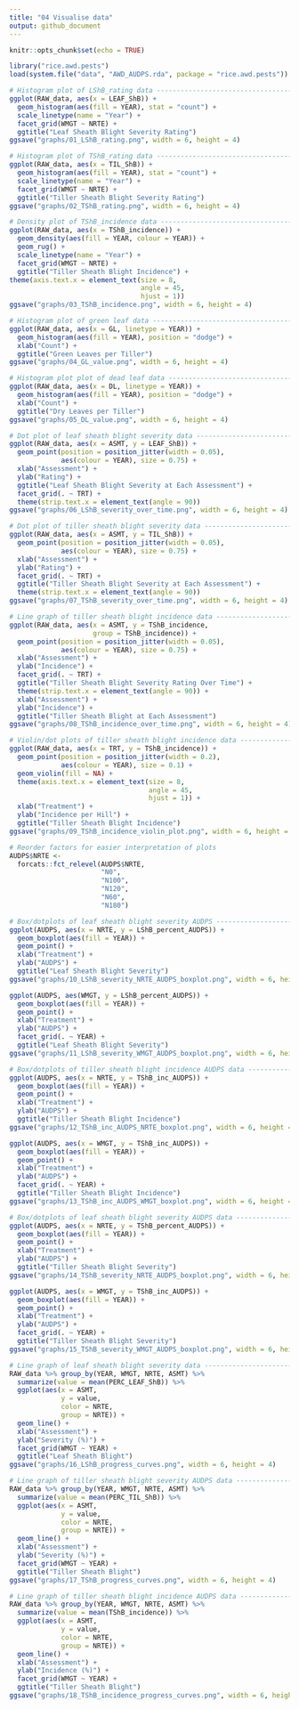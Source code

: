 ```yaml
---
title: "04 Visualise data"
output: github_document
---
```


```r
knitr::opts_chunk$set(echo = TRUE)
```

```r
library("rice.awd.pests")
load(system.file("data", "AWD_AUDPS.rda", package = "rice.awd.pests"))
```

```r
# Histogram plot of LShB_rating data ----------------------------------------
ggplot(RAW_data, aes(x = LEAF_ShB)) +
  geom_histogram(aes(fill = YEAR), stat = "count") +
  scale_linetype(name = "Year") +
  facet_grid(WMGT ~ NRTE) +
  ggtitle("Leaf Sheath Blight Severity Rating")
ggsave("graphs/01_LShB_rating.png", width = 6, height = 4)
```

```r
# Histogram plot of TShB_rating data ----------------------------------------
ggplot(RAW_data, aes(x = TIL_ShB)) +
  geom_histogram(aes(fill = YEAR), stat = "count") +
  scale_linetype(name = "Year") +
  facet_grid(WMGT ~ NRTE) +
  ggtitle("Tiller Sheath Blight Severity Rating")
ggsave("graphs/02_TShB_rating.png", width = 6, height = 4)
```

```r
# Density plot of TShB_incidence data ----------------------------------------
ggplot(RAW_data, aes(x = TShB_incidence)) +
  geom_density(aes(fill = YEAR, colour = YEAR)) +
  geom_rug() +
  scale_linetype(name = "Year") +
  facet_grid(WMGT ~ NRTE) +
  ggtitle("Tiller Sheath Blight Incidence") +
theme(axis.text.x = element_text(size = 8,
                                 angle = 45,
                                 hjust = 1))
ggsave("graphs/03_TShB_incidence.png", width = 6, height = 4)
```

```r
# Histogram plot of green leaf data -------------------------------------------
ggplot(RAW_data, aes(x = GL, linetype = YEAR)) +
  geom_histogram(aes(fill = YEAR), position = "dodge") +
  xlab("Count") +
  ggtitle("Green Leaves per Tiller")
ggsave("graphs/04_GL_value.png", width = 6, height = 4)
```

```r
# Histogram plot plot of dead leaf data ---------------------------------------
ggplot(RAW_data, aes(x = DL, linetype = YEAR)) +
  geom_histogram(aes(fill = YEAR), position = "dodge") +
  xlab("Count") +
  ggtitle("Dry Leaves per Tiller")
ggsave("graphs/05_DL_value.png", width = 6, height = 4)
```

```r
# Dot plot of leaf sheath blight severity data --------------------------------
ggplot(RAW_data, aes(x = ASMT, y = LEAF_ShB)) +
  geom_point(position = position_jitter(width = 0.05),
             aes(colour = YEAR), size = 0.75) +
  xlab("Assessment") +
  ylab("Rating") +
  ggtitle("Leaf Sheath Blight Severity at Each Assessment") +
  facet_grid(. ~ TRT) +
  theme(strip.text.x = element_text(angle = 90))
ggsave("graphs/06_LShB_severity_over_time.png", width = 6, height = 4)
```

```r
# Dot plot of tiller sheath blight severity data ------------------------------
ggplot(RAW_data, aes(x = ASMT, y = TIL_ShB)) +
  geom_point(position = position_jitter(width = 0.05),
             aes(colour = YEAR), size = 0.75) +
  xlab("Assessment") +
  ylab("Rating") +
  facet_grid(. ~ TRT) +
  ggtitle("Tiller Sheath Blight Severity at Each Assessment") +
  theme(strip.text.x = element_text(angle = 90))
ggsave("graphs/07_TShB_severity_over_time.png", width = 6, height = 4)
```

```r
# Line graph of tiller sheath blight incidence data ---------------------------
ggplot(RAW_data, aes(x = ASMT, y = TShB_incidence,
                     group = TShB_incidence)) +
  geom_point(position = position_jitter(width = 0.05),
             aes(colour = YEAR), size = 0.75) +
  xlab("Assessment") +
  ylab("Incidence") +
  facet_grid(. ~ TRT) +
  ggtitle("Tiller Sheath Blight Severity Rating Over Time") +
  theme(strip.text.x = element_text(angle = 90)) +
  xlab("Assessment") +
  ylab("Incidence") +
  ggtitle("Tiller Sheath Blight at Each Assessment")
ggsave("graphs/08_TShB_incidence_over_time.png", width = 6, height = 4)
```

```r
# Violin/dot plots of tiller sheath blight incidence data ----------------------
ggplot(RAW_data, aes(x = TRT, y = TShB_incidence)) +
  geom_point(position = position_jitter(width = 0.2),
             aes(colour = YEAR), size = 0.1) +
  geom_violin(fill = NA) +
  theme(axis.text.x = element_text(size = 8,
                                   angle = 45,
                                   hjust = 1)) +
  xlab("Treatment") +
  ylab("Incidence per Hill") +
  ggtitle("Tiller Sheath Blight Incidence")
ggsave("graphs/09_TShB_incidence_violin_plot.png", width = 6, height = 4)
```

```r
# Reorder factors for easier interpretation of plots
AUDPS$NRTE <-
  forcats::fct_relevel(AUDPS$NRTE,
                       "N0",
                       "N100",
                       "N120",
                       "N60",
                       "N180")

# Box/dotplots of leaf sheath blight severity AUDPS ----------------------------
ggplot(AUDPS, aes(x = NRTE, y = LShB_percent_AUDPS)) +
  geom_boxplot(aes(fill = YEAR)) +
  geom_point() +
  xlab("Treatment") +
  ylab("AUDPS") +
  ggtitle("Leaf Sheath Blight Severity")
ggsave("graphs/10_LShB_severity_NRTE_AUDPS_boxplot.png", width = 6, height = 4)
```

```r
ggplot(AUDPS, aes(WMGT, y = LShB_percent_AUDPS)) +
  geom_boxplot(aes(fill = YEAR)) +
  geom_point() +
  xlab("Treatment") +
  ylab("AUDPS") +
  facet_grid(. ~ YEAR) +
  ggtitle("Leaf Sheath Blight Severity")
ggsave("graphs/11_LShB_severity_WMGT_AUDPS_boxplot.png", width = 6, height = 4)
```

```r
# Box/dotplots of tiller sheath blight incidence AUDPS data --------------------
ggplot(AUDPS, aes(x = NRTE, y = TShB_inc_AUDPS)) +
  geom_boxplot(aes(fill = YEAR)) +
  geom_point() +
  xlab("Treatment") +
  ylab("AUDPS") +
  ggtitle("Tiller Sheath Blight Incidence")
ggsave("graphs/12_TShB_inc_AUDPS_NRTE_boxplot.png", width = 6, height = 4)
```

```r
ggplot(AUDPS, aes(x = WMGT, y = TShB_inc_AUDPS)) +
  geom_boxplot(aes(fill = YEAR)) +
  geom_point() +
  xlab("Treatment") +
  ylab("AUDPS") +
  facet_grid(. ~ YEAR) +
  ggtitle("Tiller Sheath Blight Incidence")
ggsave("graphs/13_TShB_inc_AUDPS_WMGT_boxplot.png", width = 6, height = 4)
```

```r
# Box/dotplots of leaf sheath blight severity AUDPS data -----------------------
ggplot(AUDPS, aes(x = NRTE, y = TShB_percent_AUDPS)) +
  geom_boxplot(aes(fill = YEAR)) +
  geom_point() +
  xlab("Treatment") +
  ylab("AUDPS") +
  ggtitle("Tiller Sheath Blight Severity")
ggsave("graphs/14_TShB_severity_NRTE_AUDPS_boxplot.png", width = 6, height = 4)
```

```r
ggplot(AUDPS, aes(x = WMGT, y = TShB_inc_AUDPS)) +
  geom_boxplot(aes(fill = YEAR)) +
  geom_point() +
  xlab("Treatment") +
  ylab("AUDPS") +
  facet_grid(. ~ YEAR) +
  ggtitle("Tiller Sheath Blight Severity")
ggsave("graphs/15_TShB_severity_WMGT_AUDPS_boxplot.png", width = 6, height = 4)
```

```r
# Line graph of leaf sheath blight severity data -------------------------------
RAW_data %>% group_by(YEAR, WMGT, NRTE, ASMT) %>%
  summarize(value = mean(PERC_LEAF_ShB)) %>%
  ggplot(aes(x = ASMT,
             y = value,
             color = NRTE,
             group = NRTE)) +
  geom_line() +
  xlab("Assessment") +
  ylab("Severity (%)") +
  facet_grid(WMGT ~ YEAR) +
  ggtitle("Leaf Sheath Blight")
ggsave("graphs/16_LShB_progress_curves.png", width = 6, height = 4)
```

```r
# Line graph of tiller sheath blight severity AUDPS data ----------------------
RAW_data %>% group_by(YEAR, WMGT, NRTE, ASMT) %>%
  summarize(value = mean(PERC_TIL_ShB)) %>%
  ggplot(aes(x = ASMT,
             y = value,
             color = NRTE,
             group = NRTE)) +
  geom_line() +
  xlab("Assessment") +
  ylab("Severity (%)") +
  facet_grid(WMGT ~ YEAR) +
  ggtitle("Tiller Sheath Blight")
ggsave("graphs/17_TShB_progress_curves.png", width = 6, height = 4)
```

```r
# Line graph of tiller sheath blight incidence AUDPS data ---------------------
RAW_data %>% group_by(YEAR, WMGT, NRTE, ASMT) %>%
  summarize(value = mean(TShB_incidence)) %>%
  ggplot(aes(x = ASMT,
             y = value,
             color = NRTE,
             group = NRTE)) +
  geom_line() +
  xlab("Assessment") +
  ylab("Incidence (%)") +
  facet_grid(WMGT ~ YEAR) +
  ggtitle("Tiller Sheath Blight")
ggsave("graphs/18_TShB_incidence_progress_curves.png", width = 6, height = 4)
```
